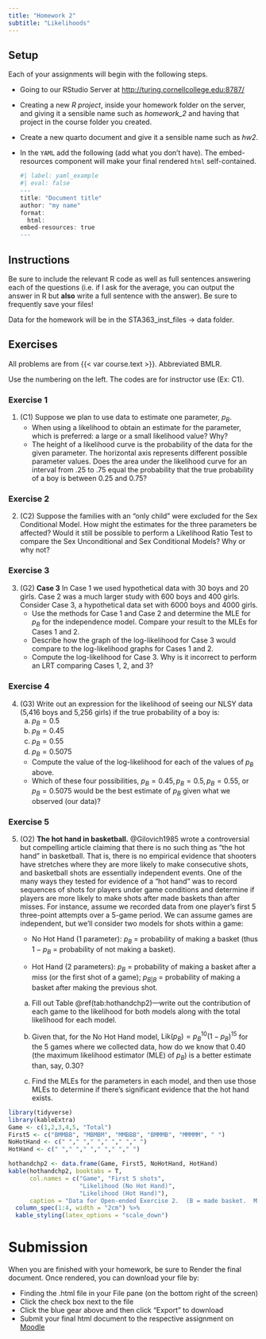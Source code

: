 ```yaml
---
title: "Homework 2"
subtitle: "Likelihoods"
---
```



## Setup

Each of your assignments will begin with the following steps.

-   Going to our RStudio Server at <http://turing.cornellcollege.edu:8787/>

-   Creating a new *R project*, inside your homework folder on the server, and giving it a sensible name such as *homework_2* and having that project in the course folder you created. 

-   Create a new quarto document and give it a sensible name such as *hw2*.

-   In the `YAML` add the following (add what you don't have). The embed-resources component will make your final rendered `html` self-contained.

    ```r
#| label: yaml_example
#| eval: false
---
title: "Document title"
author: "my name"
format:
  html:
    embed-resources: true
---
    ```

## Instructions

Be sure to include the relevant R code as well as full sentences answering each of the questions (i.e. if I ask for the average, you can output the answer in R but **also** write a full sentence with the answer). Be sure to frequently save your files!

Data for the homework will be in the STA363_inst_files -> data folder.

## Exercises

All problems are from {{< var course.text >}}. Abbreviated BMLR. 

Use the numbering on the left. The codes are for instructor use (Ex: C1).

### Exercise 1

1. (C1) Suppose we plan to use data to estimate one parameter, $p_B$. 
    - When using a likelihood to obtain an estimate for the parameter, which is preferred: a large or a small likelihood value? Why? 
    - The height of a likelihood curve is the probability of the data for the given parameter. The horizontal axis represents different
      possible parameter values. Does the area under the likelihood curve for an interval from .25 to .75 equal the probability that the
      true probability of a boy is between 0.25 and 0.75? 
    
### Exercise 2

2. (C2) Suppose the families with an "only child" were excluded for the Sex Conditional Model. How might the estimates for the three parameters be affected?  Would it still be possible to perform a Likelihood Ratio Test to compare the Sex Unconditional and Sex Conditional Models?  Why or why not? 

### Exercise 3

3. (G2) __Case 3__ In Case 1 we used hypothetical data with 30 boys and 20 girls. Case 2 was a much larger study with 600 boys and 400 girls. Consider Case 3, a hypothetical data set with 6000 boys and 4000 girls.  
    - Use the methods for Case 1 and Case 2 and determine the MLE for $p_B$ for the independence model. Compare your result to the MLEs for Cases 1 and 2.
    - Describe how the graph of the log-likelihood for Case 3 would compare to the log-likelihood graphs for Cases 1 and 2.
    - Compute the log-likelihood for Case 3. Why is it incorrect to perform an LRT comparing Cases 1, 2, and 3?

### Exercise 4 

4. (G3) Write out an expression for the likelihood of seeing our NLSY data (5,416 boys and 5,256 girls) if the true probability of a boy is:
    (a) $p_B=0.5$  
    (b) $p_B=0.45$  
    (c) $p_B= 0.55$  
    (d) $p_B= 0.5075$  
    - Compute the value of the  log-likelihood for each of the values of $p_B$ above.
    - Which of these four possibilities, $p_B=0.45, p_B=0.5,  p_B=0.55,$ or $p_B=0.5075$ would be the best estimate
      of $p_B$ given what we observed (our data)?

 
### Exercise 5

5. (O2) **The hot hand in basketball.**  @Gilovich1985 wrote a controversial but compelling article claiming that there is no such thing as “the hot hand” in basketball.  That is, there is no empirical evidence that shooters have stretches where they are more likely to make consecutive shots, and basketball shots are essentially independent events.  One of the many ways they tested for evidence of a “hot hand” was to record sequences of shots for players under game conditions and determine if players are more likely to make shots after made baskets than after misses.  For instance, assume we recorded data from one player's first 5 three-point attempts over a 5-game period.  We can assume games are independent, but we’ll consider two models for shots within a game:

    - No Hot Hand (1 parameter): $p_B$ = probability of making a basket (thus $1-p_B$ = probability of not making a basket).

    - Hot Hand (2 parameters): $p_B$ = probability of making a basket after a miss (or the first shot of a game); $p_{B|B}$ = probability of making a basket after making the previous shot.

    a. Fill out Table \@ref(tab:hothandchp2)---write out the contribution of each game to the likelihood for both models along with the total likelihood for each model.

    b. Given that, for the No Hot Hand model, $\textrm{Lik}(p_B)=p_B^{10}(1-p_B)^{15}$ for the 5 games where we collected data, how do we know that 0.40 (the maximum likelihood estimator (MLE) of $p_B$) is a better estimate than, say, 0.30?

    c. Find the MLEs for the parameters in each model, and then use those MLEs to determine if there's significant evidence that the hot hand exists.

```r
library(tidyverse)
library(kableExtra)
Game <- c(1,2,3,4,5, "Total")
First5 <- c("BMMBB", "MBMBM", "MMBBB", "BMMMB", "MMMMM", " ")
NoHotHand <- c(" "," "," "," "," "," ")
HotHand <- c(" "," "," "," "," "," ")
```
    
```r
hothandchp2 <- data.frame(Game, First5, NoHotHand, HotHand)
kable(hothandchp2, booktabs = T, 
      col.names = c("Game", "First 5 shots", 
                    "Likelihood (No Hot Hand)", 
                    "Likelihood (Hot Hand)"),
      caption = "Data for Open-ended Exercise 2.  (B = made basket.  M = missed basket.)") %>% 
  column_spec(1:4, width = "2cm") %>% 
  kable_styling(latex_options = "scale_down")
```



# Submission

When you are finished with your homework, be sure to Render the final document. Once rendered, you can download your file by:

-   Finding the .html file in your File pane (on the bottom right of the screen)
-   Click the check box next to the file
-   Click the blue gear above and then click "Export" to download
-   Submit your final html document to the respective assignment on [Moodle]({{< var course.moodle >}})



